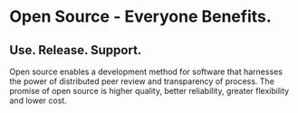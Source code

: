 
<Seo title="Open Source" />

# Open Source - Everyone Benefits.

## Use. Release. Support.

Open source enables a development method for software that harnesses the
power of distributed peer review and transparency of process. The promise
of open source is higher quality, better reliability, greater flexibility
and lower cost.

<OpenSourceProjects />

